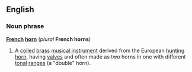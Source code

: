 ==English==
===Noun phrase===
'''[[French]] [[horn]]''' (''plural'' '''French horns''')

{{wikipedia}}
#{{music}} A [[coiled]] [[brass]] [[musical instrument]] derived from the European [[hunting horn]], having [[valve]]s and often made as two horns in one with different [[tonal]] [[range]]s (a "double" horn).
<!--encyclopedic: the user can find this sort of information in the Wikipedia entry.  It originally had no valves and was made twice as long as a trumpet of similar tonal range so that more overtones could be employed.  The right hand was inserted into the bell to "[[bend]]" the [[pitch]] and match the tone needed.  A modern French horn has [[valves]] and is often made as two horns in one with different [[tonal]] [[ranges]] (a "double" horn).  The hand is still used for fine tuning and to produce a special muted sound (a hand "stop").-->
